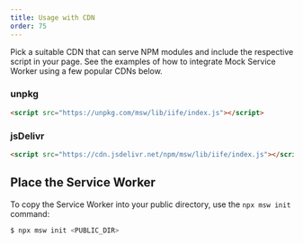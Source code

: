 ```yaml
---
title: Usage with CDN
order: 75
---
```


Pick a suitable CDN that can serve NPM modules and include the respective script in your page. See the examples of how to integrate Mock Service Worker using a few popular CDNs below.

### unpkg

```html
<script src="https://unpkg.com/msw/lib/iife/index.js"></script>
```

### jsDelivr

```html
<script src="https://cdn.jsdelivr.net/npm/msw/lib/iife/index.js"></script>
```

## Place the Service Worker

To copy the Service Worker into your public directory, use the `npx msw init` command:

```bash
$ npx msw init <PUBLIC_DIR>
```
